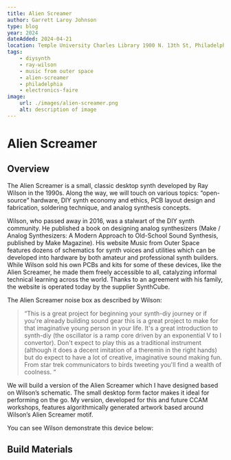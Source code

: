 ```yaml
---
title: Alien Screamer
author: Garrett Laroy Johnson
type: blog
year: 2024
dateAdded: 2024-04-21
location: Temple University Charles Library 1900 N. 13th St, Philadelphia
tags:
    - diysynth
    - ray-wilson
    - music from outer space
    - alien-screamer
    - philadelphia
    - electronics-faire
image:
    url: ./images/alien-screamer.png
    alt: description of image
---
```


# Alien Screamer

## Overview

The Alien Screamer is a small, classic desktop synth developed by Ray Wilson in the 1990s. Along the way, we will touch on various topics: “open-source” hardware, DIY synth economy and ethics, PCB layout design and fabrication, soldering technique, and analog synthesis concepts.

Wilson, who passed away in 2016, was a stalwart of the DIY synth community. He published a book on designing analog synthesizers (Make / Analog Synthesizers: A Modern Approach to Old-School Sound Synthesis, published by Make Magazine). His website Music from Outer Space features dozens of schematics for synth voices and utilities which can be developed into hardware by both amateur and professional synth builders. While Wilson sold his own PCBs and kits for some of these devices, like the Alien Screamer, he made them freely accessible to all, catalyzing informal technical learning across the world. Thanks to an agreement with his family, the website is operated today by the supplier SynthCube.

The Alien Screamer noise box as described by Wilson:

> “This is a great project for beginning your synth-diy journey or if you're already building sound gear this is a great project to make for that imaginative young person in your life. It's a great introduction to synth-diy (the oscillator is a ramp core driven by an exponential V to I convertor). Don't expect to play this as a traditional instrument (although it does a decent imitation of a theremin in the right hands) but do expect to have a lot of creative, imaginative sound making fun. From star trek communicators to birds tweeting you'll find a wealth of coolness. “

We will build a version of the Alien Screamer which I have designed based on Wilson’s schematic. The small desktop form factor makes it ideal for performing on the go. My version, developed for this and future CCAM workshops, features algorithmically generated artwork based around Wilson’s Alien Screamer motif.

<LinkButton
    text="Ray Wilson's Schematic, Circuit Description, and Media Samples"
    url="https://musicfromouterspace.com/analogsynth_new/ALIENSCREAMER/ALIENSCREAMER.php"
/>
You can see Wilson demonstrate this device below:

<YouTube id="HiQfAWynVTY" />

## Build Materials

<LinkButton
    text="Alien Screamer Interactive Build of Materials"
    url="/assets/interactive-bom/alien-screamer-bom.html"
/>

<LinkButton text="Soldering Guide" url="/resources/soldering101/" />

